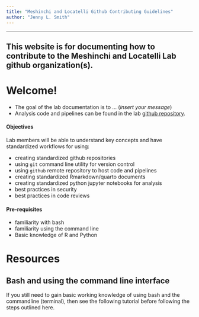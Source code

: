 ```yaml
---
title: "Meshinchi and Locatelli Github Contributing Guidelines"
author: "Jenny L. Smith"
---
```


------------------------------------------------------------------------

::: callout-note
## This website is for documenting how to contribute to the Meshinchi and Locatelli Lab github organization(s).
:::


# Welcome!

-   The goal of the lab documentation is to ... (*insert your message*)
-   Analysis code and pipelines can be found in the lab [github repository](https://github.com/Meshinchi-Lab).

#### Objectives

Lab members will be able to understand key concepts and have standardized workflows for using:

-   creating standardized github repositories
-   using `git` command line utility for version control
-   using `github` remote repository to host code and pipelines
-   creating standardized Rmarkdown/quarto documents
-   creating standardized python jupyter notebooks for analysis
-   best practices in security
-   best practices in code reviews

#### Pre-requisites

-   familiarity with bash 
-   familiarity using the command line
-   Basic knowledge of R and Python

# Resources

::: callout-tip
## Bash and using the command line interface

If you still need to gain basic working knowledge of using bash and the commandline (terminal), then see the following tutorial before following the steps outlined here.
:::
